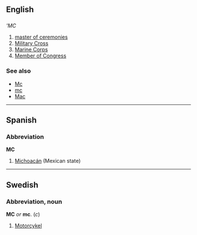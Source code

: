 ==English==
==={{initialiasm}}===
'''MC''
# [[master of ceremonies]]
# [[Military Cross]]
# [[Marine Corps]]
# [[Member of Congress]]
===See also===
*[[Mc]]
*[[mc]]
*[[Mac]]

----

==Spanish==
===Abbreviation===
'''MC'''
#[[Michoacán]] (Mexican state)

----

==Swedish==
===Abbreviation, noun===
'''MC''' ''or'' '''mc'''. (''c'')
#[[Motorcykel]]
